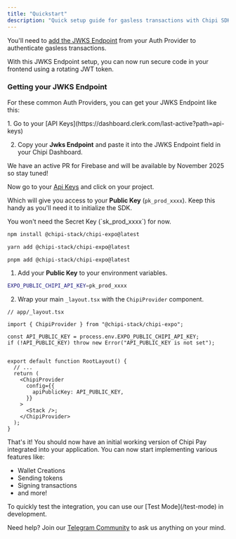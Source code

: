 ```yaml
---
title: "Quickstart"
description: "Quick setup guide for gasless transactions with Chipi SDK in Expo applications"
---
```


<Steps>
  <Step title="Configure your Authentication" titleSize="h2">

You'll need to [add the JWKS Endpoint](https://dashboard.chipipay.com/configure/jwks-endpoint) from your Auth Provider to authenticate gasless transactions.

<Tip>
  With this JWKS Endpoint setup, you can now run secure code in your frontend
  using a rotating JWT token.
</Tip>

### Getting your JWKS Endpoint

For these common Auth Providers, you can get your JWKS Endpoint like this:

<Tabs>
  <Tab title="Clerk">
  1. Go to your [API Keys](https://dashboard.clerk.com/last-active?path=api-keys)

  2. Copy your **Jwks Endpoint** and paste it into the JWKS Endpoint field in your Chipi Dashboard.
  </Tab>

  <Tab title="Firebase">
  We have an active PR for Firebase and will be available by November 2025
   so stay tuned!

  </Tab>

</Tabs>

</Step>

<Step title="Get your Public Key" titleSize="h2">

Now go to your [Api Keys](https://dashboard.chipipay.com/configure/api-keys) and click on your project.

Which will give you access to your **Public Key** (`pk_prod_xxxx`). Keep this handy as you'll need it to initialize the SDK.

<Info>
 You won't need the Secret Key (`sk_prod_xxxx`) for now.
</Info>

</Step>

<Step title="Install the SDK" titleSize="h2">

<CodeGroup>

```bash npm
npm install @chipi-stack/chipi-expo@latest
```

```bash yarn
yarn add @chipi-stack/chipi-expo@latest
```

```bash pnpm
pnpm add @chipi-stack/chipi-expo@latest
```

</CodeGroup>

</Step>

<Step title="Initialize the SDK" titleSize="h2">

1. Add your **Public Key** to your environment variables.

```bash
EXPO_PUBLIC_CHIPI_API_KEY=pk_prod_xxxx
```

2. Wrap your main `_layout.tsx` with the `ChipiProvider` component.

```tsx
// app/_layout.tsx

import { ChipiProvider } from "@chipi-stack/chipi-expo";

const API_PUBLIC_KEY = process.env.EXPO_PUBLIC_CHIPI_API_KEY;
if (!API_PUBLIC_KEY) throw new Error("API_PUBLIC_KEY is not set");


export default function RootLayout() {
  // ...
  return (
    <ChipiProvider
      config={{
        apiPublicKey: API_PUBLIC_KEY,
      }}
    >
      <Stack />;
    </ChipiProvider>
  );
}

```


</Step>

<Step title="Celebrate & Learn More!" titleSize="h2">

That's it! You should now have an initial working version of Chipi Pay integrated into your application. You can now start implementing various features like:

- Wallet Creations
- Sending tokens
- Signing transactions
- and more!

<Tip>
  To quickly test the integration, you can use our [Test Mode](/test-mode) in
  development.
</Tip>

Need help? Join our [Telegram Community](https://t.me/+e2qjHEOwImkyZDVh) to ask us anything on your mind.

</Step>

</Steps>
